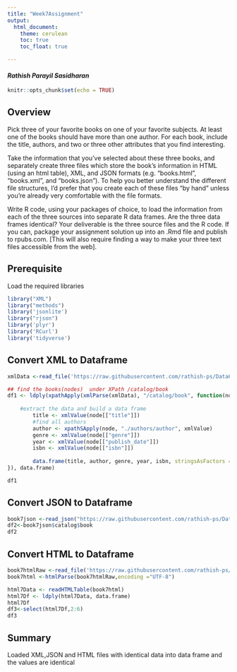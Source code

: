 ```yaml
---
title: "Week7Assignment"
output: 
  html_document:
    theme: cerulean
    toc: true
    toc_float: true

---
```

#### ***Rathish Parayil Sasidharan***


```r
knitr::opts_chunk$set(echo = TRUE)
```

## Overview

Pick three of your favorite books on one of your favorite subjects.   At least one of the books should have more than one author.  For each book, include the title, authors, and two or three other attributes that you find interesting.\

Take the information that you’ve selected about these three books, and separately create three files which store the book’s information in HTML (using an html table), XML, and JSON formats (e.g.  “books.html”, “books.xml”, and “books.json”).  To help you better understand the different file structures, I’d prefer that you create each of these files “by hand” unless you’re already very comfortable with the file formats. \

Write R code, using your packages of choice, to load the information from each of the three sources into separate R data frames.   Are the three data frames identical? Your deliverable is the three source files and the R code.  If you can, package your assignment solution up into an .Rmd file and publish to rpubs.com.  [This will also require finding a way to make your three text files accessible from the web]. 


## Prerequisite
Load the required libraries
```r
library("XML")
library("methods")
library('jsonlite')
library("rjson")
library('plyr')
library('RCurl')
library('tidyverse')
```

## Convert XML to Dataframe

```r
xmlData <-read_file('https://raw.githubusercontent.com/rathish-ps/Data607-Assignment/main/book7.xml')

## find the books(nodes)  under XPath /catalog/book
df1 <- ldply(xpathApply(xmlParse(xmlData), "/catalog/book", function(node) {
        
    #extract the data and build a data frame
        title <- xmlValue(node[["title"]])
        #find all authors
        author <- xpathSApply(node, "./authors/author", xmlValue)
        genre <- xmlValue(node[["genre"]])
        year <- xmlValue(node[["publish_date"]])
        isbn <- xmlValue(node[["isbn"]])
        
        data.frame(title, author, genre, year, isbn, stringsAsFactors = FALSE)
}), data.frame)

df1
```


## Convert JSON to Dataframe


```r
book7json <-read_json("https://raw.githubusercontent.com/rathish-ps/Data607-Assignment/main/book7.json", simplifyVector = TRUE)
df2<-book7json$catalog$book
df2
```


## Convert HTML to Dataframe
```r
book7htmlRaw <-read_file('https://raw.githubusercontent.com/rathish-ps/Data607-Assignment/main/book7.html')
book7html <-htmlParse(book7htmlRaw,encoding ="UTF-8")

html7Data <- readHTMLTable(book7html)
html7Df <- ldply(html7Data, data.frame)
html7Df
df3<-select(html7Df,2:6)
df3
```


## Summary

Loaded XML,JSON and HTML files with identical data into  data frame  and the values are identical